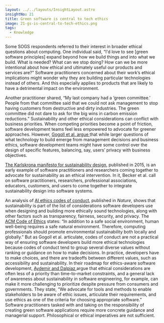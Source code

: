 ```yaml
---
layout: ../../layouts/InsightLayout.astro
insightNo: 21
title: Green software is central to tech ethics
image: 21-gs-is-central-to-tech-ethics.png
tags:
  - Knowledge
---
```


Some SOGS respondents referred to their interest in broader ethical questions about computing. One individual said, “I'd love to see [green software principles] expand beyond how we build things and into what we build. What is needed? What can we stop doing? How can we be more intentional about how ethical and ultimately useful our products and services are?” Software practitioners concerned about their work’s ethical implications might wonder why they are building particular technologies instead of others. And this especially applies to products that are likely to have a detrimental impact on the environment.

Another practitioner shared, “My last company had a ‘green committee.’ People from that committee said that we could not ask management to stop having customers from destructive and dirty industries. The green committee did not dare to ask for the big wins in carbon emission reductions.” Sustainability and other ethical considerations can conflict with business priorities. When competing priorities become a point of friction, software development teams feel less empowered to advocate for greener approaches. However, [Gogoll et al. argue ](https://link.springer.com/article/10.1007/s13347-021-00451-w)that while larger questions of what technology to build emerge from management decisions and business ethics, software development teams might have some control over the design of specific features, balancing, say, users’ privacy with business objectives.

[The Karlskrona manifesto for sustainability design](https://arxiv.org/pdf/1410.6968.pdf), published in 2015, is an early example of software practitioners and researchers coming together to advocate for sustainability as an ethical intervention. In it, Becker et al. call on software practitioners, researchers, professional associations, educators, customers, and users to come together to integrate sustainability design into software systems.

An analysis of [AI ethics codes of conduct](https://www.nature.com/articles/s42256-019-0088-2), published in _Nature_, shows that sustainability is part of the list of considerations software developers use when designing and building more ethically sound technologies, along with other factors such as transparency, fairness, security, and privacy. The [ACM Code of Ethics](https://www.acm.org/code-of-ethics) states: “In addition to a safe social environment, human well-being requires a safe natural environment. Therefore, computing professionals should promote environmental sustainability both locally and globally.” But as Gogoll et al. articulate, codes of conduct are not a practical way of ensuring software developers build more ethical technologies because codes of conduct tend to group several diverse values without ranking or guidance on how to make decisions. In practice, developers have to make choices, and there are tradeoffs between different values, such as accessibility and sustainability. In their roadmap for ethics-aware software development, [Aydemir and Dalpiaz ](https://fairware.cs.umass.edu/papers/Aydemir.pdf)argue that ethical considerations are often less of a priority than time-to-market constraints, and a general lack of awareness about sustainability in software engineering, for example, can make it more challenging to prioritize despite pressure from consumers and governments. They state, “We advocate for tools and methods to enable stakeholders to be aware of ethic issues, articulate their requirements, and use ethics as one of the criteria for choosing appropriate software.” Software practitioners tasked with and taking on the responsibility of creating green software applications require more concrete guidance and managerial support. Philosophical or ethical imperatives are not sufficient.